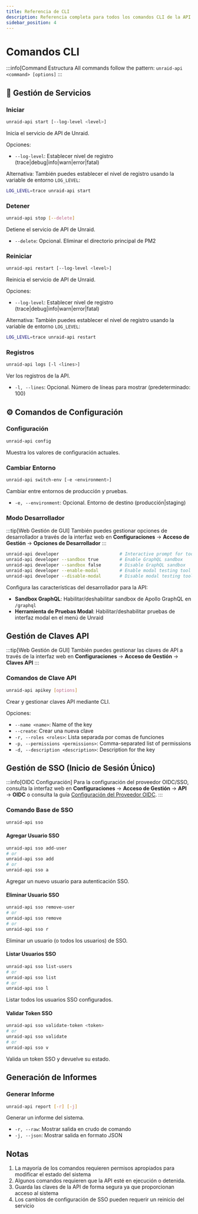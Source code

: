 ```yaml
---
title: Referencia de CLI
description: Referencia completa para todos los comandos CLI de la API de Unraid
sidebar_position: 4
---
```


# Comandos CLI

:::info[Command Estructura
All commands follow the pattern: `unraid-api <command> [options]`
:::

## 🚀 Gestión de Servicios

### Iniciar

```bash
unraid-api start [--log-level <level>]
```

Inicia el servicio de API de Unraid.

Opciones:

- `--log-level`: Establecer nivel de registro (trace|debug|info|warn|error|fatal)

Alternativa: También puedes establecer el nivel de registro usando la variable de entorno `LOG_LEVEL`:

```bash
LOG_LEVEL=trace unraid-api start
```

### Detener

```bash
unraid-api stop [--delete]
```

Detiene el servicio de API de Unraid.

- `--delete`: Opcional. Eliminar el directorio principal de PM2

### Reiniciar

```bash
unraid-api restart [--log-level <level>]
```

Reinicia el servicio de API de Unraid.

Opciones:

- `--log-level`: Establecer nivel de registro (trace|debug|info|warn|error|fatal)

Alternativa: También puedes establecer el nivel de registro usando la variable de entorno `LOG_LEVEL`:

```bash
LOG_LEVEL=trace unraid-api restart
```

### Registros

```bash
unraid-api logs [-l <lines>]
```

Ver los registros de la API.

- `-l, --lines`: Opcional. Número de líneas para mostrar (predeterminado: 100)

## ⚙️ Comandos de Configuración

### Configuración

```bash
unraid-api config
```

Muestra los valores de configuración actuales.

### Cambiar Entorno

```bash
unraid-api switch-env [-e <environment>]
```

Cambiar entre entornos de producción y pruebas.

- `-e, --environment`: Opcional. Entorno de destino (producción|staging)

### Modo Desarrollador

:::tip[Web Gestión de GUI]
También puedes gestionar opciones de desarrollador a través de la interfaz web en **Configuraciones** → **Acceso de Gestión** → **Opciones de Desarrollador**
:::

```bash
unraid-api developer                       # Interactive prompt for tools
unraid-api developer --sandbox true        # Enable GraphQL sandbox
unraid-api developer --sandbox false       # Disable GraphQL sandbox
unraid-api developer --enable-modal        # Enable modal testing tool
unraid-api developer --disable-modal       # Disable modal testing tool
```

Configura las características del desarrollador para la API:

- **Sandbox GraphQL**: Habilitar/deshabilitar sandbox de Apollo GraphQL en `/graphql`
- **Herramienta de Pruebas Modal**: Habilitar/deshabilitar pruebas de interfaz modal en el menú de Unraid

## Gestión de Claves API

:::tip[Web Gestión de GUI]
También puedes gestionar las claves de API a través de la interfaz web en **Configuraciones** → **Acceso de Gestión** → **Claves API**
:::

### Comandos de Clave API

```bash
unraid-api apikey [options]
```

Crear y gestionar claves API mediante CLI.

Opciones:

- `--name <name>`: Name of the key
- `--create`: Crear una nueva clave
- `-r, --roles <roles>`: Lista separada por comas de funciones
- `-p, --permissions <permissions>`: Comma-separated list of permissions
- `-d, --description <description>`: Description for the key

## Gestión de SSO (Inicio de Sesión Único)

:::info[OIDC Configuración]
Para la configuración del proveedor OIDC/SSO, consulta la interfaz web en **Configuraciones** → **Acceso de Gestión** → **API** → **OIDC** o consulta la guía [Configuración del Proveedor OIDC](./oidc-provider-setup.mdx).
:::

### Comando Base de SSO

```bash
unraid-api sso
```

#### Agregar Usuario SSO

```bash
unraid-api sso add-user
# or
unraid-api sso add
# or
unraid-api sso a
```

Agregar un nuevo usuario para autenticación SSO.

#### Eliminar Usuario SSO

```bash
unraid-api sso remove-user
# or
unraid-api sso remove
# or
unraid-api sso r
```

Eliminar un usuario (o todos los usuarios) de SSO.

#### Listar Usuarios SSO

```bash
unraid-api sso list-users
# or
unraid-api sso list
# or
unraid-api sso l
```

Listar todos los usuarios SSO configurados.

#### Validar Token SSO

```bash
unraid-api sso validate-token <token>
# or
unraid-api sso validate
# or
unraid-api sso v
```

Valida un token SSO y devuelve su estado.

## Generación de Informes

### Generar Informe

```bash
unraid-api report [-r] [-j]
```

Generar un informe del sistema.

- `-r, --raw`: Mostrar salida en crudo de comando
- `-j, --json`: Mostrar salida en formato JSON

## Notas

1. La mayoría de los comandos requieren permisos apropiados para modificar el estado del sistema
2. Algunos comandos requieren que la API esté en ejecución o detenida.
3. Guarda las claves de la API de forma segura ya que proporcionan acceso al sistema
4. Los cambios de configuración de SSO pueden requerir un reinicio del servicio
